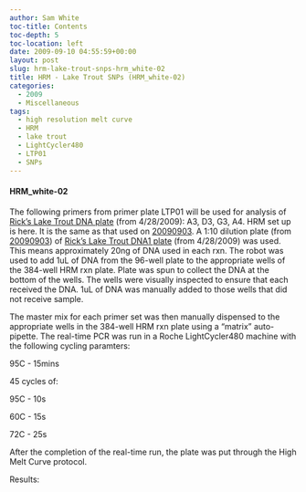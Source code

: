 ```yaml
---
author: Sam White
toc-title: Contents
toc-depth: 5
toc-location: left
date: 2009-09-10 04:55:59+00:00
layout: post
slug: hrm-lake-trout-snps-hrm_white-02
title: HRM - Lake Trout SNPs (HRM_white-02)
categories:
  - 2009
  - Miscellaneous
tags:
  - high resolution melt curve
  - HRM
  - lake trout
  - LightCycler480
  - LTP01
  - SNPs
---
```


#### HRM_white-02



The following primers from primer plate LTP01 will be used for analysis of [Rick's Lake Trout DNA plate](https://eagle.fish.washington.edu/Arabidopsis/Lake%20Trout%20DNA1%20Plate%2020090428.jpg) (from 4/28/2009): A3, D3, G3, A4. HRM set up is here. It is the same as that used on [20090903](/Sam%27s+Working+Notebook+Sept-Oct+2009#sjw20090903). A 1:10 dilution plate (from [20090903](/Sam%27s+Working+Notebook+Sept-Oct+2009#sjw20090903)) of [Rick's Lake Trout DNA1 plate](http://eagle.fish.washington.edu/Arabidopsis/Lake%20Trout%20DNA1%20Plate%2020090428.jpg) (from 4/28/2009) was used. This means approximately 20ng of DNA used in each rxn. The robot was used to add 1uL of DNA from the 96-well plate to the appropriate wells of the 384-well HRM rxn plate. Plate was spun to collect the DNA at the bottom of the wells. The wells were visually inspected to ensure that each received the DNA. 1uL of DNA was manually added to those wells that did not receive sample.

The master mix for each primer set was then manually dispensed to the appropriate wells in the 384-well HRM rxn plate using a "matrix" auto-pipette. The real-time PCR was run in a Roche LightCycler480 machine with the following cycling paramters:

95C - 15mins

45 cycles of:

95C - 10s

60C - 15s

72C - 25s

After the completion of the real-time run, the plate was put through the High Melt Curve protocol.

Results:
